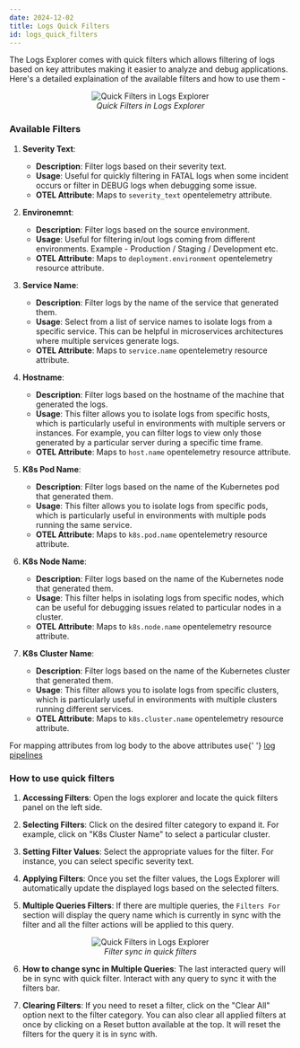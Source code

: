 ```yaml
---
date: 2024-12-02
title: Logs Quick Filters
id: logs_quick_filters
---
```


The Logs Explorer comes with quick filters which allows filtering of logs based on key attributes making it easier to analyze and debug applications.
Here's a detailed explaination of the available filters and how to use them -

<figure data-zoomable align="center">
  <img
    src="/img/docs/logs-management/ui/logs-quick-filters.webp"
    alt="Quick Filters in Logs Explorer"
  />
  <figcaption>
    <i> Quick Filters in Logs Explorer </i>
  </figcaption>
</figure>

### Available Filters

1. **Severity Text**:
   - **Description**: Filter logs based on their severity text.
   - **Usage**: Useful for quickly filtering in FATAL logs when some incident occurs or filter in DEBUG logs when debugging some issue.
   - **OTEL Attribute**: Maps to `severity_text` opentelemetry attribute.
2. **Environemnt**:

   - **Description**: Filter logs based on the source environment.
   - **Usage**: Useful for filtering in/out logs coming from different environments. Example - Production / Staging / Development etc.
   - **OTEL Attribute**: Maps to `deployment.environment` opentelemetry resource attribute.

3. **Service Name**:

   - **Description**: Filter logs by the name of the service that generated them.
   - **Usage**: Select from a list of service names to isolate logs from a specific service. This can be helpful in microservices architectures where multiple services generate logs.
   - **OTEL Attribute**: Maps to `service.name` opentelemetry resource attribute.

4. **Hostname**:

   - **Description**: Filter logs based on the hostname of the machine that generated the logs.
   - **Usage**: This filter allows you to isolate logs from specific hosts, which is particularly useful in environments with multiple servers or instances. For example, you can filter logs to view only those generated by a particular server during a specific time frame.
   - **OTEL Attribute**: Maps to `host.name` opentelemetry resource attribute.

5. **K8s Pod Name**:

   - **Description**: Filter logs based on the name of the Kubernetes pod that generated them.
   - **Usage**: This filter allows you to isolate logs from specific pods, which is particularly useful in environments with multiple pods running the same service.
   - **OTEL Attribute**: Maps to `k8s.pod.name` opentelemetry resource attribute.

6. **K8s Node Name**:

   - **Description**: Filter logs based on the name of the Kubernetes node that generated them.
   - **Usage**: This filter helps in isolating logs from specific nodes, which can be useful for debugging issues related to particular nodes in a cluster.
   - **OTEL Attribute**: Maps to `k8s.node.name` opentelemetry resource attribute.

7. **K8s Cluster Name**:
   - **Description**: Filter logs based on the name of the Kubernetes cluster that generated them.
   - **Usage**: This filter allows you to isolate logs from specific clusters, which is particularly useful in environments with multiple clusters running different services.
   - **OTEL Attribute**: Maps to `k8s.cluster.name` opentelemetry resource attribute.

<Admonition>
  For mapping attributes from log body to the above attributes use{' '}
  <a href="https://signoz.io/docs/logs-pipelines/introduction/">log pipelines</a>
</Admonition>

### How to use quick filters

1. **Accessing Filters**: Open the logs explorer and locate the quick filters panel on the left side.

2. **Selecting Filters**: Click on the desired filter category to expand it. For example, click on "K8s Cluster Name" to select a particular cluster.

3. **Setting Filter Values**: Select the appropriate values for the filter. For instance, you can select specific severity text.

4. **Applying Filters**: Once you set the filter values, the Logs Explorer will automatically update the displayed logs based on the selected filters.

5. **Multiple Queries Filters**: If there are multiple queries, the `Filters For` section will display the query name which is currently in sync with the filter and all the filter actions will be applied to this query.

<figure data-zoomable align="center">
  <img src="/img/docs/logs-management/ui/filter-sync.webp" alt="Quick Filters in Logs Explorer" />
  <figcaption>
    <i> Filter sync in quick filters </i>
  </figcaption>
</figure>

6. **How to change sync in Multiple Queries**: The last interacted query will be in sync with quick filter. Interact with any query to sync it with the filters bar.

7. **Clearing Filters**: If you need to reset a filter, click on the "Clear All" option next to the filter category. You can also clear all applied filters at once by clicking on a Reset button available at the top. It will reset the filters for the query it is in sync with.
